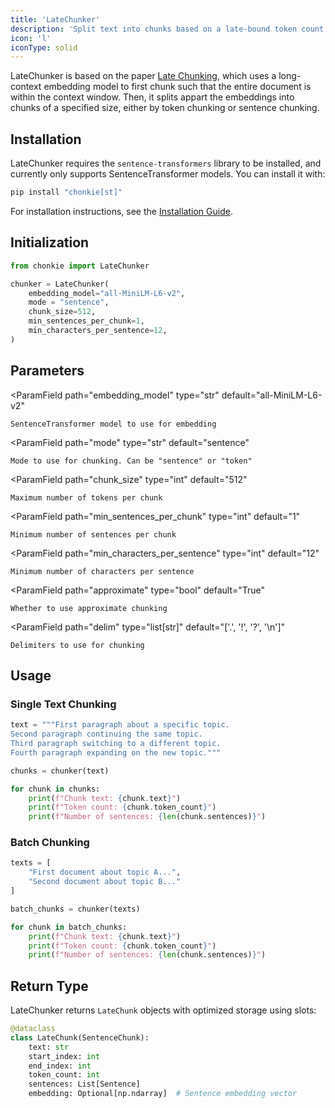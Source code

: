 ```yaml
---
title: 'LateChunker'
description: 'Split text into chunks based on a late-bound token count'
icon: 'l'
iconType: solid
---
```


LateChunker is based on the paper [Late Chunking](https://arxiv.org/abs/2409.04701), which uses a long-context embedding model to first chunk such that
the entire document is within the context window. Then, it splits appart the embeddings into chunks of a specified size, either by token chunking or sentence
chunking. 

## Installation

LateChunker requires the `sentence-transformers` library to be installed, and currently only supports SentenceTransformer models. 
You can install it with:

```bash
pip install "chonkie[st]"
```

<Info> For installation instructions, see the [Installation Guide](/getting-started/installation).</Info>

## Initialization

```python
from chonkie import LateChunker

chunker = LateChunker(
    embedding_model="all-MiniLM-L6-v2",
    mode = "sentence",
    chunk_size=512,
    min_sentences_per_chunk=1,
    min_characters_per_sentence=12,
)
```

## Parameters

<ParamField
    path="embedding_model"
    type="str"
    default="all-MiniLM-L6-v2"
>
    SentenceTransformer model to use for embedding
</ParamField>

<ParamField
    path="mode"
    type="str"
    default="sentence"
>
    Mode to use for chunking. Can be "sentence" or "token"
</ParamField>

<ParamField
    path="chunk_size"
    type="int"
    default="512"
>
    Maximum number of tokens per chunk
</ParamField>

<ParamField
    path="min_sentences_per_chunk"
    type="int"
    default="1"
>
    Minimum number of sentences per chunk
</ParamField>

<ParamField
    path="min_characters_per_sentence"
    type="int"
    default="12"
>
    Minimum number of characters per sentence
</ParamField>

<ParamField
    path="approximate"
    type="bool"
    default="True"
>
    Whether to use approximate chunking
</ParamField>

<ParamField
    path="delim"
    type="list[str]"
    default="['.', '!', '?', '\n']"
>
    Delimiters to use for chunking
</ParamField>

## Usage

### Single Text Chunking

```python
text = """First paragraph about a specific topic.
Second paragraph continuing the same topic.
Third paragraph switching to a different topic.
Fourth paragraph expanding on the new topic."""

chunks = chunker(text)

for chunk in chunks:
    print(f"Chunk text: {chunk.text}")
    print(f"Token count: {chunk.token_count}")
    print(f"Number of sentences: {len(chunk.sentences)}")
```

### Batch Chunking

```python
texts = [
    "First document about topic A...",
    "Second document about topic B..."
]

batch_chunks = chunker(texts)

for chunk in batch_chunks:
    print(f"Chunk text: {chunk.text}")
    print(f"Token count: {chunk.token_count}")
    print(f"Number of sentences: {len(chunk.sentences)}")
```

## Return Type

LateChunker returns `LateChunk` objects with optimized storage using slots:

```python
@dataclass
class LateChunk(SentenceChunk):
    text: str
    start_index: int
    end_index: int
    token_count: int
    sentences: List[Sentence]
    embedding: Optional[np.ndarray]  # Sentence embedding vector
```